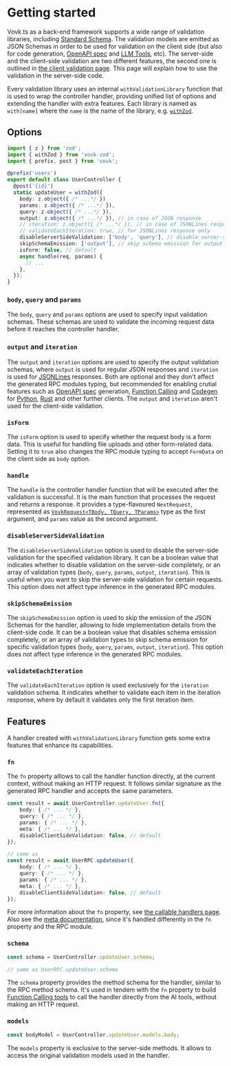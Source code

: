 # Getting started

Vovk.ts as a back-end framework supports a wide range of validation libraries, including [Standard Schema](/validation/standard). The validation models are emitted as JSON Schemas in order to be used for validation on the client side (but also for code generation, [OpenAPI spec](/openapi) and [LLM Tools](/function-calling), etc). The server-side and the client-side validation are two different features, the second one is outlined in [the client validation page](/validation/client). This page will explain how to use the validation in the server-side code.

Every validation library uses an internal `withValidationLibrary` function that is used to wrap the controller handler, providing unified list of options and extending the handler with extra features. Each library is named as `with[name]` where the `name` is the name of the library, e.g. [`withZod`](/validation/zod).

## Options

```ts
import { z } from 'zod';
import { withZod } from 'vovk-zod';
import { prefix, post } from 'vovk';

@prefix('users')
export default class UserController {
  @post('{id}')
  static updateUser = withZod({
    body: z.object({ /* ...*/ })
    params: z.object({ /* ...*/ }),
    query: z.object({ /* ...*/ }),
    output: z.object({ /* ...*/ }), // in case of JSON response
    // iteration: z.object({ /* ...*/ }), // in case of JSONLines response
    // validateEachIteration: true, // for JSONLines response only
    disableServerSideValidation: ['body', 'query'], // disable server-side validation for body and query
    skipSchemaEmission: ['output'], // skip schema emission for output
    isForm: false, // default
    async handle(req, params) {
      // ...
    },
  });
}
```

### `body`, `query` and `params`

The `body`, `query` and `params` options are used to specify input validation schemas. These schemas are used to validate the incoming request data before it reaches the controller handler.

### `output` and `iteration`

The `output` and `iteration` options are used to specify the output validation schemas, where `output` is used for regular JSON responses and `iteration` is used for [JSONLines](/controller/jsonlines) responses. Both are optional and they don't affect the generated RPC modules typing, but recommended for enabling crutial features such as [OpenAPI spec](/openapi) generation, [Function Calling](/function-calling) and [Codegen](/codegen) for [Python](/python), [Rust](/rust) and other further clients. The `output` and `iteration` aren't used for the client-side validation.

### `isForm`

The `isForm` option is used to specify whether the request body is a form data. This is useful for handling file uploads and other form-related data. Setting it to `true` also changes the RPC module typing to accept `FormData` on the client side as `body` option.

### `handle`

The `handle` is the controller handler function that will be executed after the validation is successful. It is the main function that processes the request and returns a response. It provides a type-flavoured `NextRequest`, represented as [`VovkRequest<TBody, TQuery, TParams>`](/controller/request) type as the first argument, and `params` value as the second argument.

### `disableServerSideValidation`

The `disableServerSideValidation` option is used to disable the server-side validation for the specified validation library. It can be a boolean value that indicates whether to disable validation on the server-side completely, or an array of validation types (`body`, `query`, `params`, `output`, `iteration`). This is useful when you want to skip the server-side validation for certain requests. This option does not affect type inference in the generated RPC modules.

### `skipSchemaEmission`

The `skipSchemaEmission` option is used to skip the emission of the JSON Schemas for the handler, allowing to hide implementation details from the client-side code. It can be a boolean value that disables schema emission completely, or an array of validation types to skip schema emission for specific validation types (`body`, `query`, `params`, `output`, `iteration`). This option does not affect type inference in the generated RPC modules.

### `validateEachIteration`

The `validateEachIteration` option is used exclusively for the `iteration` validation schema. It indicates whether to validate each item in the iteration response, where by default it validates only the first iteration item.

## Features

A handler created with `withValidationLibrary` function gets some extra features that enhance its capabilities.

### `fn`

The `fn` property alllows to call the handler function directly, at the current context, without making an HTTP request. It follows similar signature as the generated RPC handler and accepts the same parameters.

```ts
const result = await UserController.updateUser.fn({
    body: { /* ... */ },
    query: { /* ... */ },
    params: { /* ... */ },
    meta: { /* ... */ },
    disableClientSideValidation: false, // default
});

// same as
const result = await UserRPC.updateUser({
    body: { /* ... */ },
    query: { /* ... */ },
    params: { /* ... */ },
    meta: { /* ... */ },
    disableClientSideValidation: false, // default
});
```

For more information about the `fn` property, see [the callable handlers page](/controller/fn). Also see the [meta documentation](/controller/meta), since it's handled differently in the `fn` property and the RPC module.

### `schema`

```ts
const schema = UserController.updateUser.schema;

// same as UserRPC.updateUser.schema
```

The `schema` property provides the method schema for the handler, similar to the RPC method schema. It's used in tendem with the `fn` property to build [Function Calling tools](/function-calling) to call the handler directly from the AI tools, without making an HTTP request.

### `models`

```ts
const bodyModel = UserController.updateUser.models.body;
```

The `models` property is exclusive to the server-side methods. It allows to access the original validation models used in the handler.

